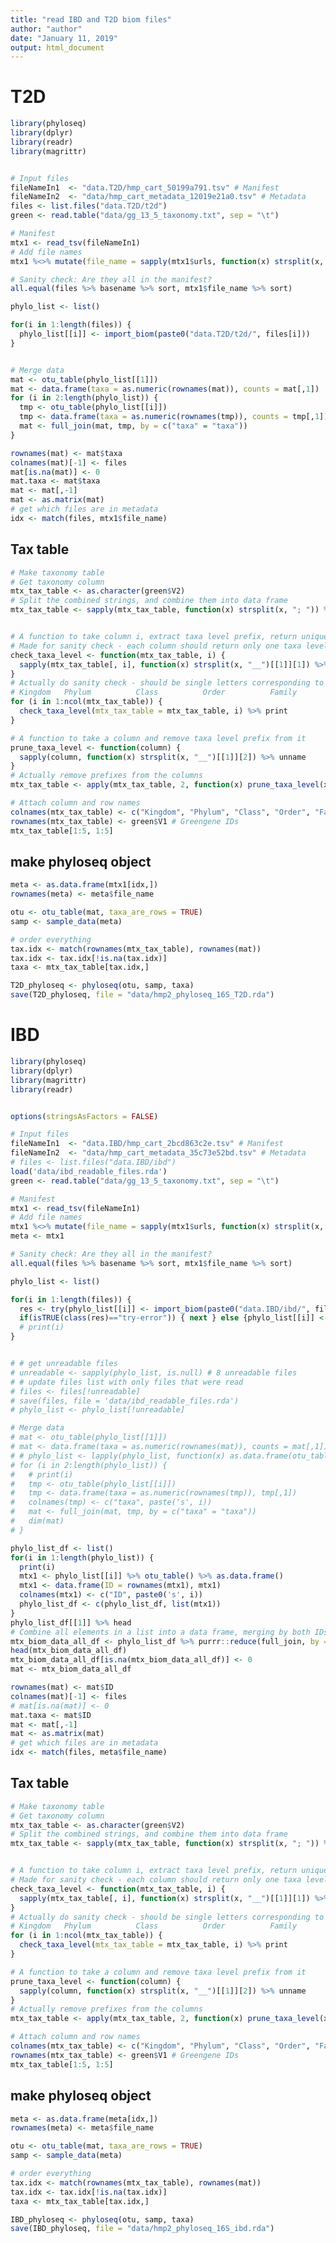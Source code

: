 ---
title: "read IBD and T2D biom files"
author: "author"
date: "January 11, 2019"
output: html_document
---

# T2D

```{r}
library(phyloseq)
library(dplyr)
library(readr)
library(magrittr)


# Input files
fileNameIn1  <- "data.T2D/hmp_cart_50199a791.tsv" # Manifest
fileNameIn2  <- "data/hmp_cart_metadata_12019e21a0.tsv" # Metadata
files <- list.files("data.T2D/t2d")
green <- read.table("data/gg_13_5_taxonomy.txt", sep = "\t")

# Manifest
mtx1 <- read_tsv(fileNameIn1)
# Add file names
mtx1 %<>% mutate(file_name = sapply(mtx1$urls, function(x) strsplit(x, split = ",", fixed = TRUE)[[1]][1] %>% basename) %>% unname)

# Sanity check: Are they all in the manifest?
all.equal(files %>% basename %>% sort, mtx1$file_name %>% sort)

phylo_list <- list()

for(i in 1:length(files)) {
  phylo_list[[i]] <- import_biom(paste0("data.T2D/t2d/", files[i]))
}


# Merge data
mat <- otu_table(phylo_list[[1]])
mat <- data.frame(taxa = as.numeric(rownames(mat)), counts = mat[,1])
for (i in 2:length(phylo_list)) {
  tmp <- otu_table(phylo_list[[i]])
  tmp <- data.frame(taxa = as.numeric(rownames(tmp)), counts = tmp[,1])
  mat <- full_join(mat, tmp, by = c("taxa" = "taxa"))
}

rownames(mat) <- mat$taxa
colnames(mat)[-1] <- files
mat[is.na(mat)] <- 0
mat.taxa <- mat$taxa
mat <- mat[,-1]
mat <- as.matrix(mat)
# get which files are in metadata
idx <- match(files, mtx1$file_name)


```

## Tax table


```{r}
# Make taxonomy table
# Get taxonomy column
mtx_tax_table <- as.character(green$V2)
# Split the combined strings, and combine them into data frame
mtx_tax_table <- sapply(mtx_tax_table, function(x) strsplit(x, "; ")) %>% unname %>% do.call(rbind, .)


# A function to take column i, extract taxa level prefix, return unique prefixes
# Made for sanity check - each column should return only one taxa level ID
check_taxa_level <- function(mtx_tax_table, i) {
  sapply(mtx_tax_table[, i], function(x) strsplit(x, "__")[[1]][1]) %>% unname %>% unique
}
# Actually do sanity check - should be single letters corresponding to
# Kingdom   Phylum          Class          Order          Family          Genus        Species
for (i in 1:ncol(mtx_tax_table)) {
  check_taxa_level(mtx_tax_table = mtx_tax_table, i) %>% print
}

# A function to take a column and remove taxa level prefix from it
prune_taxa_level <- function(column) {
  sapply(column, function(x) strsplit(x, "__")[[1]][2]) %>% unname
}
# Actually remove prefixes from the columns
mtx_tax_table <- apply(mtx_tax_table, 2, function(x) prune_taxa_level(x))

# Attach column and row names
colnames(mtx_tax_table) <- c("Kingdom", "Phylum", "Class", "Order", "Family", "Genus", "Species") # Fixed names
rownames(mtx_tax_table) <- green$V1 # Greengene IDs
mtx_tax_table[1:5, 1:5]
```

## make phyloseq object

```{r}
meta <- as.data.frame(mtx1[idx,])
rownames(meta) <- meta$file_name

otu <- otu_table(mat, taxa_are_rows = TRUE)
samp <- sample_data(meta)

# order everything
tax.idx <- match(rownames(mtx_tax_table), rownames(mat))
tax.idx <- tax.idx[!is.na(tax.idx)]
taxa <- mtx_tax_table[tax.idx,]

T2D_phyloseq <- phyloseq(otu, samp, taxa)
save(T2D_phyloseq, file = "data/hmp2_phyloseq_16S_T2D.rda")
```



# IBD

```{r}
library(phyloseq)
library(dplyr)
library(magrittr)
library(readr)


options(stringsAsFactors = FALSE)

# Input files
fileNameIn1  <- "data.IBD/hmp_cart_2bcd863c2e.tsv" # Manifest
fileNameIn2  <- "data/hmp_cart_metadata_35c73e52bd.tsv" # Metadata
# files <- list.files("data.IBD/ibd")
load('data/ibd_readable_files.rda')
green <- read.table("data/gg_13_5_taxonomy.txt", sep = "\t")

# Manifest
mtx1 <- read_tsv(fileNameIn1)
# Add file names
mtx1 %<>% mutate(file_name = sapply(mtx1$urls, function(x) strsplit(x, split = ",", fixed = TRUE)[[1]][1] %>% basename) %>% unname)
meta <- mtx1

# Sanity check: Are they all in the manifest?
all.equal(files %>% basename %>% sort, mtx1$file_name %>% sort)

phylo_list <- list()

for(i in 1:length(files)) {
  res <- try(phylo_list[[i]] <- import_biom(paste0("data.IBD/ibd/", files[i])), TRUE)
  if(isTRUE(class(res)=="try-error")) { next } else {phylo_list[[i]] <- res}
  # print(i)
}


# # get unreadable files
# unreadable <- sapply(phylo_list, is.null) # 8 unreadable files
# # update files list with only files that were read
# files <- files[!unreadable]
# save(files, file = 'data/ibd_readable_files.rda')
# phylo_list <- phylo_list[!unreadable]

# Merge data
# mat <- otu_table(phylo_list[[1]])
# mat <- data.frame(taxa = as.numeric(rownames(mat)), counts = mat[,1])
# # phylo_list <- lapply(phylo_list, function(x) as.data.frame(otu_table(x)))
# for (i in 2:length(phylo_list)) {
#   # print(i)
#   tmp <- otu_table(phylo_list[[i]])
#   tmp <- data.frame(taxa = as.numeric(rownames(tmp)), tmp[,1])
#   colnames(tmp) <- c("taxa", paste('s', i))
#   mat <- full_join(mat, tmp, by = c("taxa" = "taxa"))
#   dim(mat)
# }

phylo_list_df <- list()
for(i in 1:length(phylo_list)) {
  print(i)
  mtx1 <- phylo_list[[i]] %>% otu_table() %>% as.data.frame()
  mtx1 <- data.frame(ID = rownames(mtx1), mtx1)
  colnames(mtx1) <- c("ID", paste0('s', i))
  phylo_list_df <- c(phylo_list_df, list(mtx1))
}
phylo_list_df[[1]] %>% head
# Combine all elements in a list into a data frame, merging by both IDs. Time consuming, over 5 hours
mtx_biom_data_all_df <- phylo_list_df %>% purrr::reduce(full_join, by = c("ID"))
head(mtx_biom_data_all_df)
mtx_biom_data_all_df[is.na(mtx_biom_data_all_df)] <- 0
mat <- mtx_biom_data_all_df

rownames(mat) <- mat$ID
colnames(mat)[-1] <- files
# mat[is.na(mat)] <- 0
mat.taxa <- mat$ID
mat <- mat[,-1]
mat <- as.matrix(mat)
# get which files are in metadata
idx <- match(files, meta$file_name)


```

## Tax table


```{r}
# Make taxonomy table
# Get taxonomy column
mtx_tax_table <- as.character(green$V2)
# Split the combined strings, and combine them into data frame
mtx_tax_table <- sapply(mtx_tax_table, function(x) strsplit(x, "; ")) %>% unname %>% do.call(rbind, .)


# A function to take column i, extract taxa level prefix, return unique prefixes
# Made for sanity check - each column should return only one taxa level ID
check_taxa_level <- function(mtx_tax_table, i) {
  sapply(mtx_tax_table[, i], function(x) strsplit(x, "__")[[1]][1]) %>% unname %>% unique
}
# Actually do sanity check - should be single letters corresponding to
# Kingdom   Phylum          Class          Order          Family          Genus        Species
for (i in 1:ncol(mtx_tax_table)) {
  check_taxa_level(mtx_tax_table = mtx_tax_table, i) %>% print
}

# A function to take a column and remove taxa level prefix from it
prune_taxa_level <- function(column) {
  sapply(column, function(x) strsplit(x, "__")[[1]][2]) %>% unname
}
# Actually remove prefixes from the columns
mtx_tax_table <- apply(mtx_tax_table, 2, function(x) prune_taxa_level(x))

# Attach column and row names
colnames(mtx_tax_table) <- c("Kingdom", "Phylum", "Class", "Order", "Family", "Genus", "Species") # Fixed names
rownames(mtx_tax_table) <- green$V1 # Greengene IDs
mtx_tax_table[1:5, 1:5]
```

## make phyloseq object

```{r}
meta <- as.data.frame(meta[idx,])
rownames(meta) <- meta$file_name

otu <- otu_table(mat, taxa_are_rows = TRUE)
samp <- sample_data(meta)

# order everything
tax.idx <- match(rownames(mtx_tax_table), rownames(mat))
tax.idx <- tax.idx[!is.na(tax.idx)]
taxa <- mtx_tax_table[tax.idx,]

IBD_phyloseq <- phyloseq(otu, samp, taxa)
save(IBD_phyloseq, file = "data/hmp2_phyloseq_16S_ibd.rda")
```

